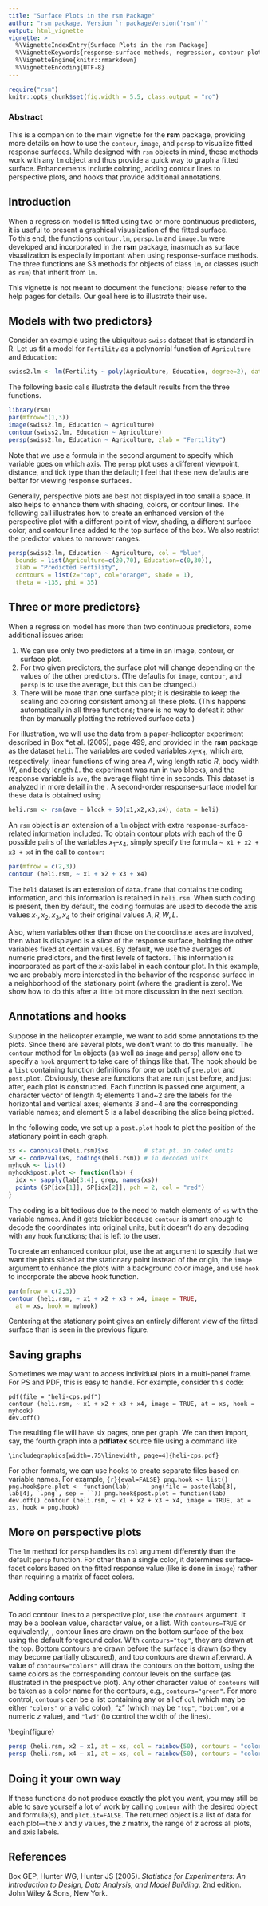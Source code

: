 ```yaml
---
title: "Surface Plots in the rsm Package"
author: "rsm package, Version `r packageVersion('rsm')`"
output: html_vignette
vignette: >
  %\VignetteIndexEntry{Surface Plots in the rsm Package}
  %\VignetteKeywords{response-surface methods, regression, contour plots, perspective plots}
  %\VignetteEngine{knitr::rmarkdown}
  %\VignetteEncoding{UTF-8}
---
```

```r
require("rsm")
knitr::opts_chunk$set(fig.width = 5.5, class.output = "ro")
```


### Abstract
  This is a companion to the main vignette for the **rsm** package,
  providing more details on how to use the `contour`,
  `image`, and `persp` to visualize fitted response surfaces.  While designed with `rsm` objects in mind, these methods work with any `lm` object and thus provide a quick way to graph a fitted surface.  Enhancements include coloring, adding contour lines to perspective plots, and hooks that provide additional annotations.


## Introduction
When a regression model is fitted using two or more continuous predictors, it is useful to present a graphical visualization of the fitted surface.  
To this end, the functions `contour.lm`, `persp.lm` and `image.lm` were developed and incorporated in the **rsm** package, inasmuch as surface visualization is especially important when using response-surface methods.  The three functions are S3 methods for objects of class `lm`, or classes (such as `rsm`) that inherit from `lm`.

This vignette is not meant to document the functions; please refer to the help pages for details.  Our goal here is to illustrate their use.

## Models with two predictors}
Consider an example using the ubiquitous `swiss` dataset that is standard in R.  Let us fit a model for `Fertility` as a polynomial function of `Agriculture` and `Education`:
```r
swiss2.lm <- lm(Fertility ~ poly(Agriculture, Education, degree=2), data=swiss)
```
The following basic calls illustrate the default results from the three functions.
```r
library(rsm)
par(mfrow=c(1,3))
image(swiss2.lm, Education ~ Agriculture)
contour(swiss2.lm, Education ~ Agriculture)
persp(swiss2.lm, Education ~ Agriculture, zlab = "Fertility")
```
Note that we use a formula in the second argument to specify which variable goes on which axis.  The `persp` plot uses a different viewpoint, distance, and tick type than the default; I feel that these new defaults are better for viewing response surfaces.

Generally, perspective plots are best not displayed in too small a space.  It also helps to enhance them with shading, colors, or contour lines.  The following call illustrates how to create an enhanced version of the perspective plot with a different point of view, shading, a different surface color, and contour lines added to the top surface of the box.  We also restrict the predictor values to narrower ranges.  
```r
persp(swiss2.lm, Education ~ Agriculture, col = "blue", 
  bounds = list(Agriculture=c(20,70), Education=c(0,30)),
  zlab = "Predicted Fertility", 
  contours = list(z="top", col="orange", shade = 1), 
  theta = -135, phi = 35)
```

## Three or more predictors}
When a regression model has more than two continuous predictors, some additional issues arise:

  1. We can use only two predictors at a time in an image, contour, or surface plot.
  2. For two given predictors, the surface plot will change depending on the values of the other predictors.  (The defaults for `image`, `contour`, and `persp` is to use the average, but this can be changed.)
  3. There will be more than one surface plot; it is desirable to keep the scaling and coloring consistent among all these plots.  (This happens automatically in all three functions; there is no way to defeat it other than by manually plotting the retrieved surface data.)

For illustration, we will use the data from a paper-helicopter experiment described in Box *et al. (2005), page 499, and provided in the **rsm** package as the dataset `heli`.  The variables are coded variables $x_1$--$x_4$, which are, respectively, linear functions of wing area $A$, wing length ratio $R$, body width $W$, and body length $L$.  the experiment was run in two blocks, and the response variable is `ave`, the average flight time in seconds.  This dataset is analyzed in more detail in  the \href{rsm.pdf}{main \rsm{} vignette}.  A second-order response-surface model for these data is obtained using
```r
heli.rsm <- rsm(ave ~ block + SO(x1,x2,x3,x4), data = heli)
```
An `rsm` object is an extension of a `lm` object with extra response-surface-related information included.
To obtain contour plots with each of the 6 possible pairs of the variables $x_1$--$x_4$, simply specify the formula `~ x1 + x2 + x3 + x4` in the call to `contour`:
```r
par(mfrow = c(2,3))
contour (heli.rsm, ~ x1 + x2 + x3 + x4)
```
The `heli` dataset is an extension of `data.frame` that contains the coding information, and this information is retained in `heli.rsm`.  When such coding is present, then by default, the coding formulas are used to decode the axis values $x_1,x_2,x_3,x_4$ to their original values $A,R,W,L$.

Also, when variables other than those on the coordinate axes are involved, then what is displayed is a *slice* of the response surface, holding the other variables fixed at certain values.  By default, we use the averages of numeric predictors, and the first levels of factors.  This information is incorporated as part of the $x$-axis label in each contour plot.
In this example, we are probably more interested in the behavior of the response surface in a neighborhood of the stationary point (where the gradient is zero).  We show how to do this after a little bit more discussion in the next section.


## Annotations and hooks
Suppose in the helicopter example, we want to add some annotations to the plots.  Since there are several plots, we don't want to do this manually.  The `contour` method for `lm` objects (as well as `image` and `persp`) allow one to specify a `hook` argument to take care of things like that.  The hook should be a `list` containing function definitions for one or both of `pre.plot` and `post.plot`.  Obviously, these are functions that are run just before, and just after, each plot is constructed.  Each function is passed one argument, a character vector of length $4$; elements $1$ and~2 are the labels for the horizontal and vertical axes; elements $3$ and~$4$ are the corresponding variable names; and element 5 is a label describing the slice being plotted.

In the following code, we set up a `post.plot` hook to plot the position of the stationary point in each graph.
```r
xs <- canonical(heli.rsm)$xs          # stat.pt. in coded units
SP <- code2val(xs, codings(heli.rsm)) # in decoded units
myhook <- list()
myhook$post.plot <- function(lab) {
  idx <- sapply(lab[3:4], grep, names(xs))
  points (SP[idx[1]], SP[idx[2]], pch = 2, col = "red")
}
```
The coding is a bit tedious due to the need to match elements of `xs` with the variable names. And it gets trickier because `contour` is smart enough to decode the coordinates into original units, but it doesn't do any decoding with any `hook` functions; that is left to the user.

To create an enhanced contour plot, use the `at` argument to specify that we want the plots sliced at the stationary point instead of the origin, the `image` argument to enhance the plots with a background color image, and use `hook` to incorporate the above hook function.  
```r
par(mfrow = c(2,3))
contour (heli.rsm, ~ x1 + x2 + x3 + x4, image = TRUE,
  at = xs, hook = myhook)
```
Centering at the stationary point gives an entirely different view of the fitted surface than is seen in the previous figure.


## Saving graphs
Sometimes we may want to access individual plots in a multi-panel frame.  For PS and PDF, this is easy to handle.  For example,
consider this code:
```
pdf(file = "heli-cps.pdf")
contour (heli.rsm, ~ x1 + x2 + x3 + x4, image = TRUE, at = xs, hook = myhook)
dev.off()
```
The resulting file will have six pages, one per graph.  We can then import, say, the fourth graph into a **pdflatex** source file using a command like
```
\includegraphics[width=.75\linewidth, page=4]{heli-cps.pdf}
```

For other formats, we can use hooks to create separate files based on variable names.  For example,
```{r}{eval=FALSE}
png.hook <- list()
png.hook$pre.plot <- function(lab) 
    png(file = paste(lab[3], lab[4], `.png`, sep = ``))
png.hook$post.plot = function(lab)
    dev.off()
contour (heli.rsm, ~ x1 + x2 + x3 + x4, image = TRUE, at = xs, hook = png.hook)
```

## More on perspective plots
The `lm` method for `persp` handles its `col` argument differently than the default `persp` function.  For other than a single color, it determines surface-facet colors based on the fitted response value (like is done in `image`) rather than requiring a matrix of facet colors.

### Adding contours
To add contour lines to a perspective plot, use the `contours` argument.  It may be a boolean value, character value, or a list.  With `contours=TRUE` or equivalently, \verb|contours=`bottom`|, contour lines are drawn on the bottom surface of the box using the default foreground color.  With `contours="top"`, they are drawn at the top.  Bottom contours are drawn before the surface is drawn (so they may become partially obscured), and top contours are drawn afterward.
A value of `contours="colors"` will draw the contours on the bottom, using the same colors as the corresponding contour levels on the surface (as illustrated in the prespective plot).  Any other character value of `contours` will be taken as a color name for the contours, e.g., `contours="green"`.  For more control, `contours` can be a list containing any or all of `col` (which may be either `"colors"` or a valid color), "z" (which may be `"top"`, `"bottom"`, or a numeric $z$ value), and `"lwd"` (to control the width of the lines).

\begin{figure}
```r
persp (heli.rsm, x2 ~ x1, at = xs, col = rainbow(50), contours = "colors")
persp (heli.rsm, x4 ~ x1, at = xs, col = rainbow(50), contours = "colors")
```

## Doing it your own way
If these functions do not produce exactly the plot you want, you may still be able to save yourself a lot of work by calling `contour` with the desired object and formula(s), and `plot.it=FALSE`.  The returned object is a list of data for each plot---the $x$ and $y$ values, the $z$ matrix, the range of $z$ across all plots, and axis labels.

## References
Box GEP, Hunter WG, Hunter JS (2005). *Statistics for Experimenters: An Introduction to Design, Data Analysis, and Model Building*. 2nd edition. John Wiley & Sons, New York.
